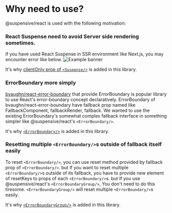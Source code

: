 
# Why need to use?

@suspensive/react is used with the following motivation:

<Steps>

### React Suspense need to avoid Server side rendering sometimes.

If you have used React Suspense in SSR environment like Next.js, you may encounter error like below.
![Example banner](/img/suspense-in-ssr-error.png)

It's why [clientOnly prop of `<Suspense/>`](/docs/react/Suspense) is added in this library.

### ErrorBoundary more simply

[bvaughn/react-error-boundary](https://github.com/bvaughn/react-error-boundary) that provide ErrorBoundary is popular library to use React's error-boundary concept declaratively. ErrorBoundary of bvaughn/react-error-boundary have fallback prop named like FallbackComponent, fallbackRender, fallback. We wanted to use the existing ErrorBoundary's somewhat complex fallback interface in something simpler like @suspensive/react's `<ErrorBoundary/>`.

It's why [`<ErrorBoundary/>`](/docs/react/ErrorBoundary) is added in this library.

### Resetting multiple `<ErrorBoundary/>`s outside of fallback itself easily

To reset `<ErrorBoundary/>`, you can use reset method provided by fallback prop of `<ErrorBoundary/>`.
but If you want to reset multiple `<ErrorBoundary/>`s outside of its fallback, you have to provide new element of resetKeys to props of each `<ErrorBoundary/>`s. but If you use @suspensive/react's `<ErrorBoundaryGroup/>`, You don't need to do this tiresome. `<ErrorBoundaryGroup/>` will reset multiple `<ErrorBoundary/>`s easily.

It's why [`<ErrorBoundaryGroup/>`](/docs/react/ErrorBoundaryGroup) is added in this library.

</Steps>
